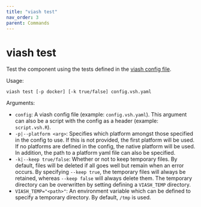 ```yaml
---
title: "viash test"
nav_order: 3
parent: Commands
---
```


# viash test

Test the component using the tests defined in the [viash config file](../../config).

Usage:
```
viash test [-p docker] [-k true/false] config.vsh.yaml
```

Arguments:

* `config`: A viash config file (example: `config.vsh.yaml`). This argument can also be a script with the config as a header (example: `script.vsh.R`).
* `-p|--platform <arg>`: Specifies which platform amongst those specified in
                          the config to use. If this is not provided, the first
                          platform will be used. If no platforms are defined in
                          the config, the native platform will be used. In
                          addition, the path to a platform yaml file can also be
                          specified.
* `-k|--keep true/false`: Whether or not to keep temporary files. By default,
                          files will be deleted if all goes well but remain when
                          an error occurs. By specifying `--keep true`, the
                          temporary files will always be retained, whereas
                          `--keep false` will always delete them. The temporary
                          directory can be overwritten by setting defining a
                          `VIASH_TEMP` directory.
* `VIASH_TEMP="<path>"`: An environment variable which can be defined to specify a temporary directory. By default, `/tmp` is used.
